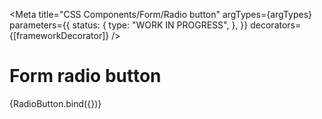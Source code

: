 
<Meta
  title="CSS Components/Form/Radio button"
  argTypes={argTypes}
  parameters={{
    status: {
      type: "WORK IN PROGRESS",
    },
  }}
  decorators={[frameworkDecorator]}
/>

# Form radio button

<Canvas>
  <Story name="Radio button" args={defaultArgs}>
    {RadioButton.bind({})}
  </Story>
</Canvas>

<ArgsTable story="Radio button" />
